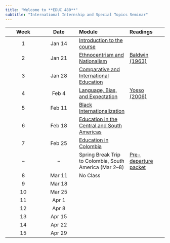 ```yaml
---
title: "Welcome to **EDUC 480**"
subtitle: "International Internship and Special Topics Seminar"
---
```


::: column-screen-inset-right
| Week | Date | Module | Readings |
|:-----------------:|:-----------------:|:----------------|:------------------|
| 1 | Jan 14 | [Introduction to the course](weeks/week01.qmd) |  |
| 2 | Jan 21 | [Ethnocentrism and Nationalism](weeks/week02.qmd) | [Baldwin (1963)](https://www.dropbox.com/scl/fi/lyoiw8cp8xt5d4g8syoqj/Baldwin-J.-1963-.-A-Talk-to-Teachers.pdf?rlkey=db5eqfrjxe1mnywj0gikka8aq&dl=0){target="_blank"} |
| 3 | Jan 28 | [Comparative and International Education](weeks/week03.qmd) | [ ](){target="_blank"} |
| 4 | Feb 4 | [Language, Bias, and Expectation]() | [Yosso (2006)](https://www.dropbox.com/scl/fi/24alnrzp4nqwic0l2tsp4/Yosso-T.-J.-2006-.-Madres-Por-La-Educa-on.pdf?rlkey=phwzq6wuo1jgamkzkwpep4d3n&dl=0){target="_blank"} |
| 5 | Feb 11 | [Black Internationalization]() | [ ](){target="_blank"} |
| 6 | Feb 18 | [Education in the Central and South Americas]() | [ ](){target="_blank"} |
| 7 | Feb 25 | [Education in Colombia]() | [ ](){target="_blank"} |
| -- | -- | Spring Break Trip to Colombia, South America (Mar 2--8) | [Pre-departure packet](){target="_blank"} |
| 8 | Mar 11 | No Class | [ ](){target="_blank"} |
| 9 | Mar 18 |  | [ ](){target="_blank"} |
| 10 | Mar 25 |  | [ ](){target="_blank"} |
| 11 | Apr 1 |  | [ ](){target="_blank"} |
| 12 | Apr 8 |  | [ ](){target="_blank"} |
| 13 | Apr 15 |  |  |
| 14 | Apr 22 |  |  |
| 15 | Apr 29 |  |  |
:::
